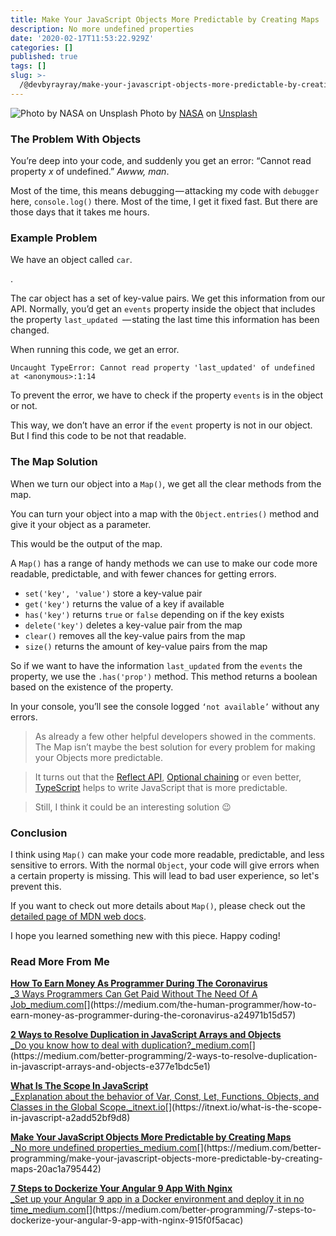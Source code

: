 ```yaml
---
title: Make Your JavaScript Objects More Predictable by Creating Maps
description: No more undefined properties
date: '2020-02-17T11:53:22.929Z'
categories: []
published: true
tags: []
slug: >-
  /@devbyrayray/make-your-javascript-objects-more-predictable-by-creating-maps-20ac1a795442
---
```


![Photo by [NASA](https://unsplash.com/@nasa?utm_source=unsplash&utm_medium=referral&utm_content=creditCopyText) on [Unsplash](https://unsplash.com/s/photos/earth?utm_source=unsplash&utm_medium=referral&utm_content=creditCopyText)](https://cdn-images-1.medium.com/max/800/1*Y04Qhnh3Jqj09tvNs95g2A.jpeg)
Photo by [NASA](https://unsplash.com/@nasa?utm_source=unsplash&utm_medium=referral&utm_content=creditCopyText) on [Unsplash](https://unsplash.com/s/photos/earth?utm_source=unsplash&utm_medium=referral&utm_content=creditCopyText)

### The Problem With Objects

You’re deep into your code, and suddenly you get an error: “Cannot read property _x_ of undefined.” _Awww, man_.

Most of the time, this means debugging — attacking my code with `debugger` here, `console.log()` there. Most of the time, I get it fixed fast. But there are those days that it takes me hours.

### Example Problem

We have an object called `car`.

.

The car object has a set of key-value pairs. We get this information from our API. Normally, you’d get an `events` property inside the object that includes the property `last_updated `— stating the last time this information has been changed.

When running this code, we get an error.

```
Uncaught TypeError: Cannot read property 'last_updated' of undefined at <anonymous>:1:14
```

To prevent the error, we have to check if the property `events` is in the object or not.

This way, we don’t have an error if the `event` property is not in our object. But I find this code to be not that readable.

### The Map Solution

When we turn our object into a `Map()`, we get all the clear methods from the map.

You can turn your object into a map with the `Object.entries()` method and give it your object as a parameter.

This would be the output of the map.

A `Map()` has a range of handy methods we can use to make our code more readable, predictable, and with fewer chances for getting errors.

*   `set('key', 'value')` store a key-value pair
*   `get('key')` returns the value of a key if available
*   `has('key')` returns `true` or `false` depending on if the key exists
*   `delete('key')` deletes a key-value pair from the map
*   `clear()` removes all the key-value pairs from the map
*   `size()` returns the amount of key-value pairs from the map

So if we want to have the information `last_updated` from the `events` the property, we use the `.has('prop')` method. This method returns a boolean based on the existence of the property.

In your console, you’ll see the console logged `‘not available’` without any errors.

> As already a few other helpful developers showed in the comments. The Map isn’t maybe the best solution for every problem for making your Objects more predictable.

> It turns out that the [Reflect API](https://ponyfoo.com/articles/es6-reflection-in-depth), [Optional chaining](https://v8.dev/features/optional-chaining) or even better, [TypeScript](http://www.typescriptlang.org/) helps to write JavaScript that is more predictable.

> Still, I think it could be an interesting solution 😉

### Conclusion

I think using `Map()` can make your code more readable, predictable, and less sensitive to errors. With the normal `Object`, your code will give errors when a certain property is missing. This will lead to bad user experience, so let's prevent this.

If you want to check out more details about `Map()`, please check out the [detailed page of MDN web docs](https://developer.mozilla.org/en-US/docs/Web/JavaScript/Reference/Global_Objects/Map).

I hope you learned something new with this piece. Happy coding!

### Read More From Me

[**How To Earn Money As Programmer During The Coronavirus**  
_3 Ways Programmers Can Get Paid Without The Need Of A Job_medium.com](https://medium.com/the-human-programmer/how-to-earn-money-as-programmer-during-the-coronavirus-a24971b15d57 "https://medium.com/the-human-programmer/how-to-earn-money-as-programmer-during-the-coronavirus-a24971b15d57")[](https://medium.com/the-human-programmer/how-to-earn-money-as-programmer-during-the-coronavirus-a24971b15d57)

[**2 Ways to Resolve Duplication in JavaScript Arrays and Objects**  
_Do you know how to deal with duplication?_medium.com](https://medium.com/better-programming/2-ways-to-resolve-duplication-in-javascript-arrays-and-objects-e377e1bdc5e1 "https://medium.com/better-programming/2-ways-to-resolve-duplication-in-javascript-arrays-and-objects-e377e1bdc5e1")[](https://medium.com/better-programming/2-ways-to-resolve-duplication-in-javascript-arrays-and-objects-e377e1bdc5e1)

[**What Is The Scope In JavaScript**  
_Explanation about the behavior of Var, Const, Let, Functions, Objects, and Classes in the Global Scope._itnext.io](https://itnext.io/what-is-the-scope-in-javascript-a2add52bf9d8 "https://itnext.io/what-is-the-scope-in-javascript-a2add52bf9d8")[](https://itnext.io/what-is-the-scope-in-javascript-a2add52bf9d8)

[**Make Your JavaScript Objects More Predictable by Creating Maps**  
_No more undefined properties_medium.com](https://medium.com/better-programming/make-your-javascript-objects-more-predictable-by-creating-maps-20ac1a795442 "https://medium.com/better-programming/make-your-javascript-objects-more-predictable-by-creating-maps-20ac1a795442")[](https://medium.com/better-programming/make-your-javascript-objects-more-predictable-by-creating-maps-20ac1a795442)

[**7 Steps to Dockerize Your Angular 9 App With Nginx**  
_Set up your Angular 9 app in a Docker environment and deploy it in no time_medium.com](https://medium.com/better-programming/7-steps-to-dockerize-your-angular-9-app-with-nginx-915f0f5acac "https://medium.com/better-programming/7-steps-to-dockerize-your-angular-9-app-with-nginx-915f0f5acac")[](https://medium.com/better-programming/7-steps-to-dockerize-your-angular-9-app-with-nginx-915f0f5acac)